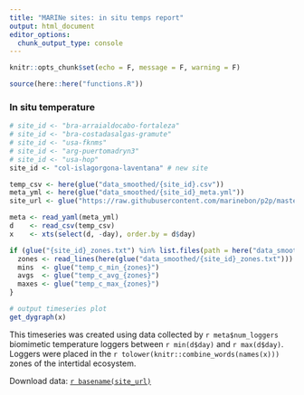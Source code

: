 ```yaml
---
title: "MARINe sites: in situ temps report"
output: html_document
editor_options: 
  chunk_output_type: console
---
```


```r
knitr::opts_chunk$set(echo = F, message = F, warning = F)
```

```r
source(here::here("functions.R"))
```

### In situ temperature

```r
# site_id <- "bra-arraialdocabo-fortaleza"
# site_id <- "bra-costadasalgas-gramute"
# site_id <- "usa-fknms"
# site_id <- "arg-puertomadryn3"
# site_id <- "usa-hop"
site_id <- "col-islagorgona-laventana" # new site

temp_csv <- here(glue("data_smoothed/{site_id}.csv"))
meta_yml <- here(glue("data_smoothed/{site_id}_meta.yml"))
site_url <- glue("https://raw.githubusercontent.com/marinebon/p2p/master/data/insitu_temp/{basename(temp_csv)}")

meta <- read_yaml(meta_yml)
d    <- read_csv(temp_csv)
x    <- xts(select(d, -day), order.by = d$day)

if (glue("{site_id}_zones.txt") %in% list.files(path = here("data_smoothed"))) {
  zones <- read_lines(here(glue("data_smoothed/{site_id}_zones.txt")))
  mins  <- glue("temp_c_min_{zones}")
  avgs  <- glue("temp_c_avg_{zones}")
  maxes <- glue("temp_c_max_{zones}")
}

# output timeseries plot
get_dygraph(x)
```

This timeseries was created using data collected by `r meta$num_loggers` biomimetic temperature loggers between `r min(d$day)` and `r max(d$day)`. Loggers were placed in the `r tolower(knitr::combine_words(names(x)))` zones of the intertidal ecosystem.

Download data: [`r basename(site_url)`](`r site_url`) 

